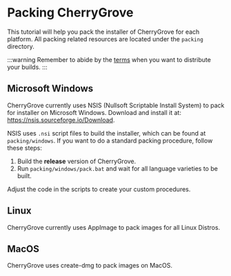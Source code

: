 ﻿---
sidebar_position: 2
---

# Packing CherryGrove

This tutorial will help you pack the installer of CherryGrove for each platform. All packing related resources are located under the `packing` directory.

:::warning
Remember to abide by the [terms](../../legal) when you want to distribute your builds.
:::

## Microsoft Windows

CherryGrove currently uses NSIS (Nullsoft Scriptable Install System) to pack for installer on Microsoft Windows. Download and install it at: https://nsis.sourceforge.io/Download.

NSIS uses `.nsi` script files to build the installer, which can be found at `packing/windows`. If you want to do a standard packing procedure, follow these steps:

1. Build the **release** version of CherryGrove.
2. Run `packing/windows/pack.bat` and wait for all language varieties to be built.

Adjust the code in the scripts to create your custom procedures.

## Linux

CherryGrove currently uses AppImage to pack images for all Linux Distros.

## MacOS

CherryGrove uses create-dmg to pack images on MacOS.